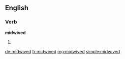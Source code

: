 ==English==

===Verb===
'''midwived'''

# {{past of|midwife}}

[[de:midwived]]
[[fr:midwived]]
[[mg:midwived]]
[[simple:midwived]]
